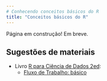 ```yaml
---
# Conhecendo conceitos básicos do R
title: "Conceitos básicos do R"
---
```


:::callout-warning
Página em construção! Em breve. 
:::

<!-- ## Objetos: breve conceito -->

<!-- ## Tipos de objetos: vetores, matrizes, listas, data frames -->

<!-- ## Tipologia dos dados (lógico, numérico, caracter, fator) -->

<!-- ## Tipo de dados e conversões -->

<!-- Existem várias funções para transformar variáveis de um tipo para outro, como `as.factor()`, `as.character()`, `as.numeric()`, `as.Date()`,  etc. -->

<!-- ## Valores faltantes (NA) -->


## Sugestões de materiais

- Livro [R para Ciência de Dados 2ed](https://cienciadedatos.github.io/pt-r4ds/):
  - [Fluxo de Trabalho: básico](https://cienciadedatos.github.io/pt-r4ds/workflow-basics.html)

